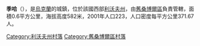 {{coord|49|24|5|N|22|46|45|E|scale:100000|display=title}}

'''季哈'''（{{lang-uk|Тиха}}），是[[烏克蘭|烏克蘭]]的城鎮，位於該國西部[[利沃夫州|利沃夫州]]，由[[舊桑博爾區|舊桑博爾區]]負責管轄，面積0.6平方公里，海拔高度582米，2001年人口223，人口密度每平方公里371.67人。

[[Category:利沃夫州村落|Category:利沃夫州村落]]
[[Category:舊桑博爾區村落|Category:舊桑博爾區村落]]


{{Lviv-geo-stub}}